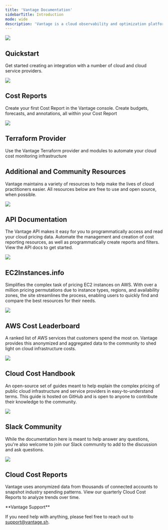 ```yaml
---
title: 'Vantage Documentation'
sidebarTitle: Introduction
mode: wide
description: 'Vantage is a cloud observability and optimization platform that aggregates cloud infrastructure costs across providers to deliver a centralized view into total cloud spend. Vantage has multiple tools for optimizing cloud spend and provides organizations with advanced FinOps workflows and cost governance.'
---
```


<CardGroup cols={2}>
  <Card href="href">
    <div className="integration-logo">
      <img
        src="/images/docs-site-card-integrations.jpg"
        style={{ marginBottom: '20px' }}
      />
    </div>
    <h2 className="font-semibold text-base">Quickstart</h2>
    <p>
      Get started creating an integration with a number of cloud and cloud
      service providers.
    </p>
  </Card>
  <Card href="href">
    <div className="integration-logo">
      <img
        src="/images/docs-site-card-cloud-cost-report.jpg"
        style={{ marginBottom: '20px' }}
      />
    </div>
    <h2 className="font-semibold text-base">Cost Reports</h2>
    <p>
      Create your first Cost Report in the Vantage console. Create budgets,
      forecasts, and annotations, all within your Cost Report
    </p>
  </Card>
  <Card href="href">
    <div className="integration-logo">
      <img
        src="/images/docs-site-card-terraform.jpg"
        style={{ marginBottom: '20px' }}
      />
    </div>
    <h2 className="font-semibold text-base">Terraform Provider</h2>
    <p>
      Use the Vantage Terraform provider and modules to automate your cloud cost
      monitoring infrastructure
    </p>
  </Card>
</CardGroup>

## Additional and Community Resources[](#additional-and-community-resources 'Direct link to Additional and Community Resources')

Vantage maintains a variety of resources to help make the lives of cloud practitioners easier. All resources below are free to use and open source, when possible.

<CardGroup cols={2}>
  <Card href="href">
    <div className="integration-logo">
      <img
        src="/images/docs-site-card-api.jpg"
        style={{ marginBottom: '20px' }}
      />
    </div>
    <h2 className="font-semibold text-base">API Documentation</h2>
    <p>
      The Vantage API makes it easy for you to programmatically access and read
      your cloud pricing data. Automate the management and creation of cost
      reporting resources, as well as programmatically create reports and
      filters. View the API docs to get started.
    </p>
  </Card>
  <Card href="href">
    <div className="integration-logo">
      <img
        src="/images/docs-site-card-ec2.jpg"
        style={{ marginBottom: '20px' }}
      />
    </div>
    <h2 className="font-semibold text-base">EC2Instances.info</h2>
    <p>
      Simplifies the complex task of pricing EC2 instances on AWS. With over a
      million pricing permutations due to instance types, regions, and
      availability zones, the site streamlines the process, enabling users to
      quickly find and compare the best resources for their needs.
    </p>
  </Card>
  <Card href="href">
    <div className="integration-logo">
      <img
        src="/images/docs-site-card-cloud-cost-report.jpg"
        style={{ marginBottom: '20px' }}
      />
    </div>
    <h2 className="font-semibold text-base">AWS Cost Leaderboard</h2>
    <p>
      A ranked list of AWS services that customers spend the most on. Vantage
      provides this anonymized and aggregated data to the community to shed
      light on cloud infrastructure costs.
    </p>
  </Card>
  <Card href="href">
    <div className="integration-logo">
      <img
        src="/images/docs-site-card-handbook.jpg"
        style={{ marginBottom: '20px' }}
      />
    </div>
    <h2 className="font-semibold text-base">Cloud Cost Handbook</h2>
    <p>
      An open-source set of guides meant to help explain the complex pricing of
      public cloud infrastructure and service providers in easy-to-understand
      terms. This guide is hosted on GitHub and is open to anyone to contribute
      their knowledge to the community.
    </p>
  </Card>
  <Card href="href">
    <div className="integration-logo">
      <img
        src="/images/docs-site-card-slack.jpg"
        style={{ marginBottom: '20px' }}
      />
    </div>
    <h2 className="font-semibold text-base">Slack Community</h2>
    <p>
      While the documentation here is meant to help answer any questions, you're
      also welcome to join our Slack community to add to the discussion and ask
      questions.
    </p>
  </Card>
  <Card href="href">
    <div className="integration-logo">
      <img
        src="/images/docs-site-card-cloud-cost-report.jpg"
        style={{ marginBottom: '20px' }}
      />
    </div>
    <h2 className="font-semibold text-base">Cloud Cost Reports</h2>
    <p>
      Vantage uses anonymized data from thousands of connected accounts to
      snapshot industry spending patterns. View our quarterly Cloud Cost Reports
      to analyze trends over time.
    </p>
  </Card>
</CardGroup>

<Note>
**Vantage Support**

If you need help with anything, please feel free to reach out to [support@vantage.sh](mailto:support@vantage.sh).

</Note>
